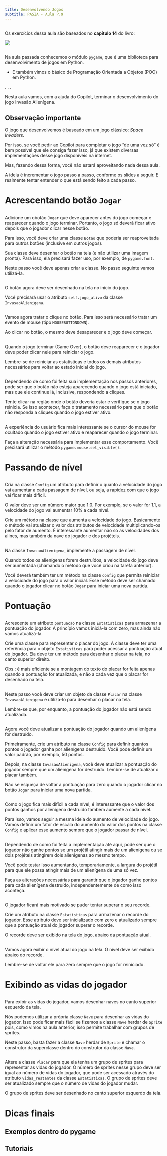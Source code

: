 ```yaml
---
title: Desenvolvendo Jogos
subtitle: PASIA - Aula P.9
---
```


##  

Os exercícios dessa aula são baseados no **capítulo 14** do livro:


![](imagens/livro_curso_intensivo_python.jpg){fig-align="center" fig-alt="Capa do livro de Curso Intensivo de Python." style="max-height: 50vh; width: auto;"}


##

Na aula passada conhecemos o módulo `pygame`, que é uma biblioteca para desenvolvimento de jogos em Python.

- E também vimos o básico de Programação Orientada a Objetos (POO) em Python.

. . .

Nesta aula vamos, com a ajuda do Copilot, terminar o desenvolvimento do jogo Invasão Alienígena.

##

::: {.callout-important}
# Observação importante

O jogo que desenvolvemos é baseado em um jogo clássico: _Space Invaders_.

Por isso, se você pedir ao Copilot para completar o jogo "de uma vez só" é bem
possível que ele consiga fazer isso, já que existem diversas implementações desse
jogo disponíveis na internet.

Mas, fazendo dessa forma, você não estará aproveitando nada dessa aula.

A ideia é incrementar o jogo passo a passo, conforme os slides a seguir.
E realmente tentar entender o que está sendo feito a cada passo.

:::

# Acrescentando botão `Jogar` {background-color="#40666e"}

##

:::: {.callout-note title="Tarefa 1.1 - Botão Jogar" icon=false, .nonincremental}
Adicione um obotão `Jogar` que deve aparecer antes do jogo começar e reaparecer
quando o jogo terminar. Portanto, o jogo só deverá ficar ativo depois que o 
jogador clicar nesse botão.

Para isso, você deve criar uma classe `Botao` que poderia ser reaproveitada para
outros botões (inclusive em outros jogos).

Sua classe deve desenhar o botão na tela (e não utilizar uma imagem pronta). 
Para isso, ela precisará fazer uso, por exemplo, de `pygame.font`.

Neste passo você deve apenas criar a classe. No passo seguinte vamos utilizá-la.
::::


##

:::: {.callout-note title="Tarefa 1.2 - Desenhando o botão na tela" icon=false, .nonincremental}
O botão agora deve ser desenhado na tela no início do jogo.

Você precisará usar o atributo `self.jogo_ativo` da classe `InvasaoAlienigena`.
::::

##

:::: {.callout-note title="Tarefa 1.3 - Iniciando o jogo" icon=false, .nonincremental}
Vamos agora tratar o clique no botão. Para isso será necessário tratar um evento de mouse
(tipo `MOUSEBUTTONDOWN`).

Ao clicar no botão, o mesmo deve desaparecer e o jogo deve começar.
::::

##

:::: {.callout-note title="Tarefa 1.4 - Reiniciando o jogo" icon=false, .nonincremental}
Quando o jogo terminar (Game Over), o botão deve reaparecer e o jogador deve poder
clicar nele para reiniciar o jogo.

Lembre-se de reiniciar as estatísticas e todos os demais atributos necessários para
voltar ao estado inicial do jogo.
::::

##

:::: {.callout-note title="Tarefa 1.5 - Desativando o botão Play" icon=false, .nonincremental}
Dependendo de como foi feita sua implementação nos passos anteriores, pode
ser que o botão não esteja aparecendo quando o jogo está iniciado, mas que ele
continue lá, inclusive, respondendo a cliques.

Tente clicar na região onde o botão deveria estar e verifique se o jogo reinicia.
Se isso acontecer, faça o tratamento necessário para que o botão não responda
a cliques quando o jogo estiver ativo.
::::

##

:::: {.callout-note title="Tarefa 1.6 - Ocultando o cursor do mouse" icon=false, .nonincremental}
A experiência do usuário fica mais interessante se o cursor do mouse for
ocultado quando o jogo estiver ativo e reaparecer quando o jogo terminar.

Faça a alteração necessária para implementar esse comportamento. Você precisará
utilizar o método `pygame.mouse.set_visible()`.
::::

## 

# Passando de nível {background-color="#40666e"}

##

:::: {.callout-note title="Tarefa 2.1 - Modificando as configurações de velocidade" icon=false, .nonincremental}

Cria na classe `Config` um atributo para definir o quanto a velocidade do jogo vai
aumentar a cada passagem de nível, ou seja, a rapidez com que o jogo vai ficar mais difícil.

O valor deve ser um número maior que 1.0. Por exemplo, se o valor for 1.1, a velocidade
do jogo vai aumentar 10% a cada nível.

Crie um método na classe que aumenta a velocidade do jogo. Basicamente o método vai atualizar
o valor dos atributos de velocidade multiplicando-os pelo fator de aumento.
É interessante aumentar não só as velocidades dos alines, mas também da nave do jogador
e dos projéteis.
::::

##

:::: {.callout-note title="Tarefa 2.2 - Passando de nível" icon=false, .nonincremental}
Na classe `InvasaoAlienigena`, implemente a passagem de nível.

Quando todos os alienígenas forem destruídos, a velocidade do jogo deve ser aumentada
(chamando o método que você criou na tarefa anterior).

Você deverá também ter um método na classe `config` que permita reiniciar a velocidade
do jogo para o valor inicial. Esse método deve ser chamado quando o jogador clicar no botão
`Jogar` para iniciar uma nova partida.
::::

# Pontuação {background-color="#40666e"}

##

:::: {.callout-note title="Tarefa 3.1 - Classe Placar" icon=false, .nonincremental}
Acrescente um atributo `pontuacao` na classe `Estatisticas` para armazenar a pontuação
do jogador. A princípio vamos iniciá-la com zero, mas ainda não vamos atualizá-la.

Crie uma classe para representar o placar do jogo. A classe deve ter uma referência para o 
objeto `Estatisticas` para poder acessar a pontuação atual do jogador.
Ela deve ter um método para desenhar o placar na tela, no canto superior direito.

Obs.: é mais eficiente se a montagem do texto do placar for feita apenas quando a pontuação
for atualizada, e não a cada vez que o placar for desenhado na tela.
::::

##

:::: {.callout-note title="Tarefa 3.2 - Adicionando o placar na tela" icon=false, .nonincremental}
Neste passo você deve criar um objeto da classe `Placar` na classe `InvasaoAlienigena`
e utilizá-lo para desenhar o placar na tela.

Lembre-se que, por enquanto, a pontuação do jogador não está sendo atualizada.
::::

##

:::: {.callout-note title="Tarefa 3.3 - Atualizando a pontuação" icon=false, .nonincremental}
Agora você deve atualizar a pontuação do jogador quando um alienígena for destruído.

Primeiramente, crie um atributo na classe `Config` para definir quantos pontos o jogador ganha
por alienígena destruído. Você pode definir um valor padrão, por exemplo, 50 pontos.

Depois, na classe `InvasaoAlienigena`, você deve atualizar a pontuação do jogador
sempre que um alienígena for destruído. Lembre-se de atualizar o placar também.

Não se esqueça de voltar a pontuação para zero quando o jogador clicar no botão `Jogar` para iniciar
uma nova partida.
::::

##

:::: {.callout-note title="Tarefa 3.4 - Aumentando os valores dos pontos" icon=false, .nonincremental}
Como o jogo fica mais difícil a cada nível, é interessante que o valor dos pontos ganhos
por alienígena destruído também aumente a cada nível.

Para isso, vamos seguir a mesma ideia do aumento de velocidade do jogo. Vamos definir um 
fator de escala do aumento do valor dos pontos na classe `Config` e aplicar esse aumento
sempre que o jogador passar de nível.
::::

##

:::: {.callout-note title="Tarefa 3.5 - Garantindo que todos os ataques são pontuadas" icon=false, .nonincremental}
Dependendo de como foi feita a implementação até aqui, pode ser que o jogador não ganhe pontos
se um projétil atingir mais de um alienígena ou se dois projéteis atingirem dois alienígenas ao mesmo tempo.

Você pode testar isso aumentando, temporariamente, a largura do projétil para que ele possa atingir
mais de um alienígena de uma só vez.

Faça as alterações necessárias para garantir que o jogador ganhe pontos
para cada alienígena destruído, independentemente de como isso aconteça.
::::

##

:::: {.callout-note title="Tarefa 3.6 - Tratando recordes" icon=false, .nonincremental}
O jogador ficará mais motivado se puder tentar superar o seu recorde.

Crie um atributo na classe `Estatisticas` para armazenar o recorde do jogador.
Esse atributo deve ser inicializado com zero e atualizado sempre que a pontuação
atual do jogador superar o recorde.

O recorde deve ser exibido na tela do jogo, abaixo da pontuação atual.
::::

##

:::: {.callout-note title="Tarefa 3.7 - Exibindo o nível" icon=false, .nonincremental}
Vamos agora exibir o nível atual do jogo na tela. O nível deve ser exibido abaixo do recorde.

Lembre-se de voltar ele para zero sempre que o jogo for reiniciado.
::::

# Exibindo as vidas do jogador {background-color="#40666e"}

##

:::: {.callout-note title="Tarefa 3.2 - Preparando a classe Nave" icon=false, .nonincremental}
Para exibir as vidas do jogador, vamos desenhar naves no canto superior esquerdo da tela.

Nós podemos utilizar a própria classe `Nave` para desenhar as vidas do jogador.
Isso pode ficar mais fácil se fizemos a classe `Nave` herdar de `Sprite` pois, como
vimos na aula anterior, isso permite trabalhar com grupos de sprites.

Neste passo, basta fazer a classe `Nave` herdar de `Sprite` e chamar o construtor da
superclasse dentro do construtor da classe `Nave`.
::::

##

:::: {.callout-note title="Tarefa 3.3 - Desenhando as vidas do jogador" icon=false, .nonincremental}
Altere a classe `Placar` para que ela tenha um grupo de sprites para representar as vidas do jogador.
O número de sprites nesse grupo deve ser igual ao número de vidas do jogador, que pode ser
acessado através do atributo `vidas_restantes` da classe `Estatisticas`.
O grupo de sprites deve ser atualizado sempre que o número de vidas do jogador mudar.

O grupo de sprites deve ser desenhado no canto superior esquerdo da tela.
::::

# Dicas finais {background-color="#40666e"}

## Exemplos dentro do pygame

## Tutoriais